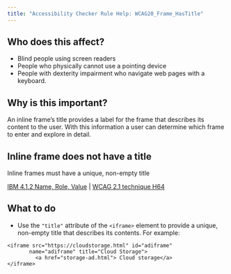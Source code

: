 ```yaml
---
title: "Accessibility Checker Rule Help: WCAG20_Frame_HasTitle"
---
```


<div className="toolHelp">
<Row>
<Column colLg={5} colMd={3} colSm={4} className="toolLeft">

## Who does this affect?

* Blind people using screen readers
* People who physically cannot use a pointing device
* People with dexterity impairment who navigate web pages with a keyboard.

## Why is this important?

An inline frame’s title provides a label for the frame that describes its content to the user. With this information a user can determine which frame to enter and explore in detail.

</Column>
<Column colLg={11} colMd={5} colSm={4} className="toolMain">

<div id="locLevel"></div>

## Inline frame does not have a title
Inline frames must have a unique, non-empty title

[IBM 4.1.2 Name, Role, Value](http://www.ibm.com/able/guidelines/ci162/name_role_value.html) | [WCAG 2.1 technique H64](https://www.w3.org/WAI/WCAG21/Techniques/html/H64)

<div id="locSnippet"></div>

## What to do

* Use the `"title"` attribute of the `<iframe>` element to provide a unique, non-empty title that describes its contents.
For example:

```
<iframe src="https://cloudstorage.html" id="adiframe"
       name="adiframe" title="Cloud Storage">
         <a href="storage-ad.html"> Cloud storage</a>
</iframe>
```

</Column>
</Row>
</div>
